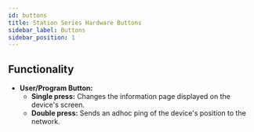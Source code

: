 ```yaml
---
id: buttons
title: Station Series Hardware Buttons
sidebar_label: Buttons
sidebar_position: 1
---
```


## Functionality

- **User/Program Button:**
  - **Single press:** Changes the information page displayed on the device's screen.
  - **Double press:** Sends an adhoc ping of the device's position to the network.
